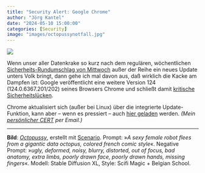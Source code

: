 ```yaml
---
title: "Security Alert: Google Chrome"
author: "Jörg Kantel"
date: "2024-05-10 15:00:00"
categories: [Security]
image: "images/octopussynotfall.jpg"
---
```


[![](images/octopussynotfall-b.jpg)](https://www.flickr.com/photos/schockwellenreiter/53560541107/)

Wenn unser aller Datenkrake so kurz nach dem regulären, wöchentlichen [Sicherheits-Rundumschlag von Mittwoch](https://kantel.github.io/posts/2024050801_chrome_update/) außer der Reihe ein neues Update unters Volk bringt, dann gehe ich mal davon aus, daß wirklich die Kacke am Dampfen ist: Google veröffentlicht eine weitere Version 124 (124.0.6367.201/202) seines Browsers Chrome und schließt  damit [kritische Sicherheitslücken](https://chromereleases.googleblog.com/2024/05/stable-channel-update-for-desktop_7.html).

Chrome aktualisiert sich (außer bei Linux) über die integrierte Update-Funktion, kann aber -- wenn es pressiert -- auch [hier geladen](https://www.google.com/intl/de/chrome/browser/) werden. *(Mein [persönlicher CERT](http://www.gwdg.de/~mreiman1/) per Email.)*

---

**Bild**: *[Octopussy](https://www.flickr.com/photos/schockwellenreiter/53560541107/)*, erstellt mit [Scenario](http://cognitiones.kantel-chaos-team.de/technikgeschichte/rechnerundnetze/scenario.html). Prompt: »*A sexy female robot flees from a gigantic data octopus, colored french comic style*«. Negative Prompt: »*ugly, deformed, noisy, blurry, distorted, out of focus, bad anatomy, extra limbs, poorly drawn face, poorly drawn hands, missing fingers*«. Modell: Stable Diffusion XL, Style: Scifi Magic + Belgian School.